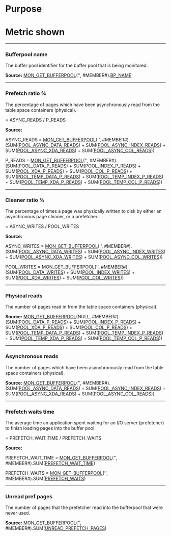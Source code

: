 # Purpose


# Metric shown


<hr />

### Bufferpool name

 The buffer pool identifier for the buffer pool that is being monitored.

**Source:** [MON_GET_BUFFERPOOL](https://www.ibm.com/docs/en/db2/11.5?topic=functions-mon-get-bufferpool-get-buffer-pool-metrics)('', #MEMBER#).[BP_NAME](https://www.ibm.com/docs/en/db2/11.5?topic=reference-b#r0002256)



<hr />

### Prefetch ratio %


The percentage of pages which have been asynchronously read from the table space containers (physical).

= ASYNC_READS / P_READS 

**Source:**

ASYNC_READS = [MON_GET_BUFFERPOOL](https://www.ibm.com/docs/en/db2/11.5?topic=functions-mon-get-bufferpool-get-buffer-pool-metrics)('', #MEMBER#).(SUM([POOL_ASYNC_DATA_READS](https://www.ibm.com/docs/en/db2/11.5?topic=reference-p#r0001244)) + SUM([POOL_ASYNC_INDEX_READS](https://www.ibm.com/docs/en/db2/11.5?topic=reference-p#r0001247)) + SUM([POOL_ASYNC_XDA_READS](https://www.ibm.com/docs/en/db2/11.5?topic=reference-p#r0022733)) + SUM([POOL_ASYNC_COL_READS](https://www.ibm.com/docs/en/db2/11.5?topic=reference-p#r0060851)))

P_READS = [MON_GET_BUFFERPOOL](https://www.ibm.com/docs/en/db2/11.5?topic=functions-mon-get-bufferpool-get-buffer-pool-metrics)('', #MEMBER#).(SUM([POOL_DATA_P_READS](https://www.ibm.com/docs/en/db2/11.5?topic=reference-p#r0001236)) + SUM([POOL_INDEX_P_READS](https://www.ibm.com/docs/en/db2/11.5?topic=reference-p#r0001239)) + SUM([POOL_XDA_P_READS](https://www.ibm.com/docs/en/db2/11.5?topic=reference-p#r0022730)) + SUM([POOL_COL_P_READS](https://www.ibm.com/docs/en/db2/11.5?topic=reference-p#r0060858)) + SUM([POOL_TEMP_DATA_P_READS](https://www.ibm.com/docs/en/db2/11.5?topic=reference-p#r0011300)) + SUM([POOL_TEMP_INDEX_P_READS](https://www.ibm.com/docs/en/db2/11.5?topic=reference-p#r0011301)) + SUM([POOL_TEMP_XDA_P_READS](https://www.ibm.com/docs/en/db2/11.5?topic=reference-p#r0022739)) + SUM([POOL_TEMP_COL_P_READS](https://www.ibm.com/docs/en/db2/11.5?topic=reference-p#r0060874)))



<hr />

### Cleaner ratio %

The percentage of times a page was physically written to disk by either an asynchronous page cleaner, or a prefetcher. 

= ASYNC_WRITES / POOL_WRITES 

**Source:**

ASYNC_WRITES = [MON_GET_BUFFERPOOL](https://www.ibm.com/docs/en/db2/11.5?topic=functions-mon-get-bufferpool-get-buffer-pool-metrics)('', #MEMBER#).(SUM([POOL_ASYNC_DATA_WRITES](https://www.ibm.com/docs/en/db2/11.5?topic=reference-p#r0001245)) + SUM([POOL_ASYNC_INDEX_WRITES](https://www.ibm.com/docs/en/db2/11.5?topic=reference-p#r0001246)) + SUM([POOL_ASYNC_XDA_WRITES](https://www.ibm.com/docs/en/db2/11.5?topic=reference-p#r0022734)) + SUM([POOL_ASYNC_COL_WRITES](https://www.ibm.com/docs/en/db2/11.5?topic=reference-p#r0060893)))

POOL_WRITES = [MON_GET_BUFFERPOOL](https://www.ibm.com/docs/en/db2/11.5?topic=functions-mon-get-bufferpool-get-buffer-pool-metrics)('', #MEMBER#).(SUM([POOL_DATA_WRITES](https://www.ibm.com/docs/en/db2/11.5?topic=reference-p#r0001237)) + SUM([POOL_INDEX_WRITES](https://www.ibm.com/docs/en/db2/11.5?topic=reference-p#r0001240)) + SUM([POOL_XDA_WRITES](https://www.ibm.com/docs/en/db2/11.5?topic=reference-p#r0022732)) + SUM([POOL_COL_WRITES](https://www.ibm.com/docs/en/db2/11.5?topic=reference-p#r0060859)))


<hr />

### Physical reads


The number of pages read in from the table space containers (physical).

**Source:**  [MON_GET_BUFFERPOOL](https://www.ibm.com/docs/en/db2/11.5?topic=functions-mon-get-bufferpool-get-buffer-pool-metrics)(NULL, #MEMBER#).(SUM([POOL_DATA_P_READS](https://www.ibm.com/docs/en/db2/11.5?topic=reference-p#r0001236)) + SUM([POOL_INDEX_P_READS](https://www.ibm.com/docs/en/db2/11.5?topic=reference-p#r0001239)) + SUM([POOL_XDA_P_READS](https://www.ibm.com/docs/en/db2/11.5?topic=reference-p#r0022730)) + SUM([POOL_COL_P_READS](https://www.ibm.com/docs/en/db2/11.5?topic=reference-p#r0060858)) + SUM([POOL_TEMP_DATA_P_READS](https://www.ibm.com/docs/en/db2/11.5?topic=reference-p#r0011300)) + SUM([POOL_TEMP_INDEX_P_READS](https://www.ibm.com/docs/en/db2/11.5?topic=reference-p#r0011301)) + SUM([POOL_TEMP_XDA_P_READS](https://www.ibm.com/docs/en/db2/11.5?topic=reference-p#r0022739)) + SUM([POOL_TEMP_COL_P_READS](https://www.ibm.com/docs/en/db2/11.5?topic=reference-p#r0060874)))



<hr />

### Asynchronous reads

The number of pages which have been asynchronously read from the table space containers (physical).

**Source:**  [MON_GET_BUFFERPOOL](https://www.ibm.com/docs/en/db2/11.5?topic=functions-mon-get-bufferpool-get-buffer-pool-metrics)('', #MEMBER#).(SUM([POOL_ASYNC_DATA_READS](https://www.ibm.com/docs/en/db2/11.5?topic=reference-p#r0001244)) + SUM([POOL_ASYNC_INDEX_READS](https://www.ibm.com/docs/en/db2/11.5?topic=reference-p#r0001247)) + SUM([POOL_ASYNC_XDA_READS](https://www.ibm.com/docs/en/db2/11.5?topic=reference-p#r0022733)) + SUM([POOL_ASYNC_COL_READS](https://www.ibm.com/docs/en/db2/11.5?topic=reference-p#r0060851)))



<hr />

### Prefetch waits time


The average time an application spent waiting for an I/O server (prefetcher) to finish loading pages into the buffer pool.


= PREFETCH_WAIT_TIME / PREFETCH_WAITS 

**Source:**

PREFETCH_WAIT_TIME = [MON_GET_BUFFERPOOL](https://www.ibm.com/docs/en/db2/11.5?topic=functions-mon-get-bufferpool-get-buffer-pool-metrics)('', #MEMBER#).SUM([PREFETCH_WAIT_TIME](https://www.ibm.com/docs/en/db2/11.5?topic=reference-p#r0001255))

PREFETCH_WAITS = [MON_GET_BUFFERPOOL](https://www.ibm.com/docs/en/db2/11.5?topic=functions-mon-get-bufferpool-get-buffer-pool-metrics)('', #MEMBER#).SUM([PREFETCH_WAITS](https://www.ibm.com/docs/en/db2/11.5?topic=reference-p#r0059565))


<hr />

### Unread pref pages

The number of pages that the prefetcher read into the bufferpool that were never used.

**Source:** [MON_GET_BUFFERPOOL](https://www.ibm.com/docs/en/db2/11.5?topic=functions-mon-get-bufferpool-get-buffer-pool-metrics)('', #MEMBER#).SUM([UNREAD_PREFETCH_PAGES](https://www.ibm.com/docs/en/db2/11.5?topic=reference-u#r0010414))

